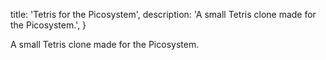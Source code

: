   title: 'Tetris for the Picosystem',
  description:
    'A small Tetris clone made for the Picosystem.',
}

A small Tetris clone made for the Picosystem.

